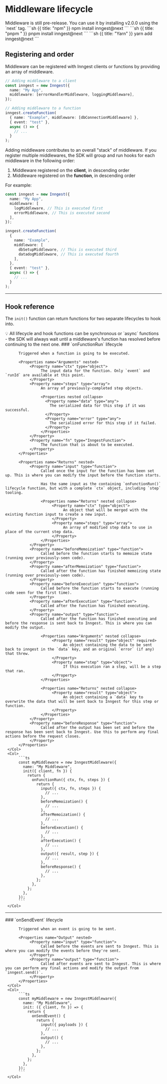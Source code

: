 # Middleware lifecycle <VersionBadge version="v2.0.0+" />

<Callout>
Middleware is still pre-release. You can use it by installing v2.0.0 using the `next` tag.

<CodeGroup forceTabs>
```sh {{ title: "npm" }}
npm install inngest@next
```
```sh {{ title: "pnpm " }}
pnpm install inngest@next
```
```sh {{ title: "Yarn" }}
yarn add inngest@next
```
</CodeGroup>
</Callout>

## Registering and order

Middleware can be registered with Inngest clients or functions by providing an array of middleware.

```ts
// Adding middleware to a client
const inngest = new Inngest({
  name: "My App",
  middleware: [errorHandlerMiddleware, loggingMiddleware],
});

// Adding middleware to a function
inngest.createFunction(
  { name: "Example", middleware: [dbConnectionMiddleware] },
  { event: "test" },
  async () => {
    // ...
  }
);
```

Adding middleware contributes to an overall "stack" of middleware. If you register multiple middlewares, the SDK will group and run hooks for each middleware in the following order:

1. Middleware registered on the **client**, in descending order
2. Middleware registered on the **function**, in descending order

For example:

```ts
const inngest = new Inngest({
  name: "My App",
  middleware: [
    logMiddleware, // This is executed first
    errorMiddleware, // This is executed second
  ],
});

inngest.createFunction(
  {
    name: "Example",
    middleware: [
      dbSetupMiddleware, // This is executed third
      datadogMiddleware, // This is executed fourth
    ],
  },
  { event: "test" },
  async () => {
    // ...
  }
);
```

---

## Hook reference

The `init()` function can return functions for two separate lifecycles to hook into.

<Callout>
💡 All lifecycle and hook functions can be synchronous or `async` functions - the SDK will always wait until a middleware's function has resolved before continuing to the next one.
</Callout>

<Row>
     <Col>
          ### `onFunctionRun` lifecycle

          Triggered when a function is going to be executed.

          <Properties name="Arguments" nested>
               <Property name="ctx" type="object">
                    The input data for the function. Only `event` and `runId` are available at this point.
               </Property>
               <Property name="steps" type="array">
                    An array of previously-completed step objects.

                    <Properties nested collapse>
                      <Property name="data" type="any">
                        The serialized data for this step if it was successful.
                      </Property>
                      <Property name="error" type="any">
                        The serialized error for this step if it failed.
                      </Property>
                    </Properties>
               </Property>
               <Property name="fn" type="InngestFunction">
                    The function that is about to be executed.
               </Property>
          </Properties>

          <Properties name="Returns" nested>
               <Property name="input" type="function">
                    Called once the input for the function has been set up. This is where you can modify the input before the function starts.

                    Has the same input as the containing `onFunctionRun()` lifecycle function, but with a complete `ctx` object, including `step` tooling.

                    <Properties name="Returns" nested collapse>
                         <Property name="ctx" type="object">
                              An object that will be merged with the existing function input to create a new input.
                         </Property>
                         <Property name="steps" type="array">
                              An array of modified step data to use in place of the current step data.
                         </Property>
                    </Properties>
               </Property>
               <Property name="beforeMemoization" type="function">
                    Called before the function starts to memoize state (running over previously-seen code).
               </Property>
               <Property name="afterMemoization" type="function">
                    Called after the function has finished memoizing state (running over previously-seen code).
               </Property>
               <Property name="beforeExecution" type="function">
                    Called before the function starts to execute (running code seen for the first time).
               </Property>
               <Property name="afterExecution" type="function">
                    Called after the function has finished executing.
               </Property>
               <Property name="output" type="function">
                    Called after the function has finished executing and before the response is sent back to Inngest. This is where you can modify the output.

                    <Properties name="Arguments" nested collapse>
                         <Property name="result" type="object" required>
                              An object containing the data to be sent back to inngest in the `data` key, and an original `error` (if any) that threw.
                         </Property>
                         <Property name="step" type="object">
                              If this execution ran a step, will be a step that ran.
                         </Property>
                    </Properties>

                    <Properties name="Returns" nested collapse>
                         <Property name="result" type="object">
                              An object containing a `data` key to overwrite the data that will be sent back to Inngest for this step or function.
                         </Property>
                    </Properties>
               </Property>
               <Property name="beforeResponse" type="function">
                    Called after the output has been set and before the response has been sent back to Inngest. Use this to perform any final actions before the request closes.
               </Property>
          </Properties>
     </Col>
     <Col>
          ```ts
          const myMiddleware = new InngestMiddleware({
            name: "My Middleware",
            init({ client, fn }) {
              return {
                onFunctionRun({ ctx, fn, steps }) {
                  return {
                    input({ ctx, fn, steps }) {
                      // ...
                    },
                    beforeMemoization() {
                      // ...
                    },
                    afterMemoization() {
                      // ...
                    },
                    beforeExecution() {
                      // ...
                    },
                    afterExecution() {
                      // ...
                    },
                    output({ result, step }) {
                      // ...
                    },
                    beforeResponse() {
                      // ...
                    },
                  };
                },
              };
            },
          });
          ```
     </Col>
</Row>

---

<Row>
     <Col>
          ### `onSendEvent` lifecycle

          Triggered when an event is going to be sent.

          <Properties name="Output" nested>
               <Property name="input" type="function">
                    Called before the events are sent to Inngest. This is where you can modify the events before they're sent.
               </Property>
               <Property name="output" type="function">
                    Called after events are sent to Inngest. This is where you can perform any final actions and modify the output from `inngest.send()`.
               </Property>
          </Properties>
     </Col>
     <Col>
          ```ts
          const myMiddleware = new InngestMiddleware({
            name: "My Middleware",
            init: ({ client, fn }) => {
              return {
                onSendEvent() {
                  return {
                    input({ payloads }) {
                      // ...
                    },
                    output() {
                      // ...
                    },
                  };
                },
              };
            },
          });
          ```
     </Col>
</Row>

